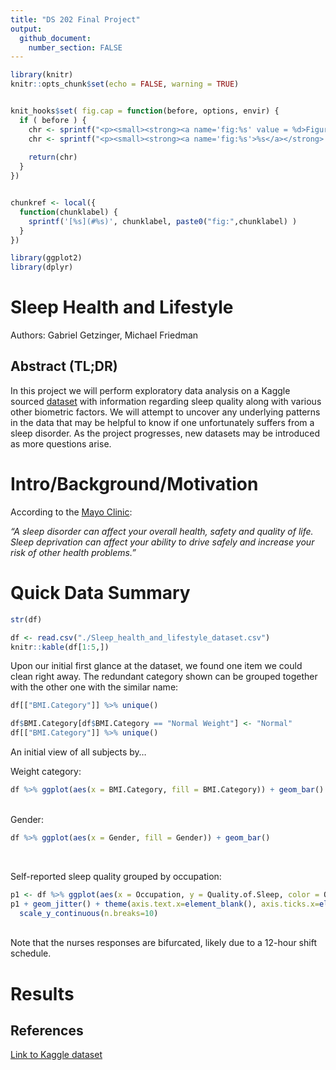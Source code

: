 ```yaml
---
title: "DS 202 Final Project"
output: 
  github_document:
    number_section: FALSE
---
```


<!-- README.md is generated from README.Rmd. Please edit the README.Rmd file -->

```r
library(knitr)
knitr::opts_chunk$set(echo = FALSE, warning = TRUE)


knit_hooks$set( fig.cap = function(before, options, envir) {
  if ( before ) {
    chr <- sprintf("<p><small><strong><a name='fig:%s' value = %d>Figure %d</a></strong>: %s</small></p>", options$label, options$fig.num, options$fig.num, options$fig.cap)
    chr <- sprintf("<p><small><strong><a name='fig:%s'>%s</a></strong>: %s</small></p>", options$label, options$label,  options$fig.cap)
    
    return(chr)
  }
})


chunkref <- local({
  function(chunklabel) {
    sprintf('[%s](#%s)', chunklabel, paste0("fig:",chunklabel) )
  }  
})

library(ggplot2)
library(dplyr)
```

<!--
This repository serves as a starter repo for your final project, and this Rmd is supposed to serve as a starter file for your project report.

## Part I: Repo Structure {.unnumbered}

The structure sketched out below is an idea of what your repository might look like. You can use it as a starting base and change according to your needs. But think about the changes that you make!

    -- code
    |   |   -- any R scripts you need but don't want to include directly in the write-up
    -- data
    |   |   -- csv files (cleaned data)
    -- data-raw
    |   |   -- raw data files 
    |   |   -- data description files, origin
    |   |   -- Codebook
    -- final-project.Rmd
    -- images  # only images that are not created by the Rmd
    -- LICENSE
    -- README.md
    -- README.Rmd
    -- README_files # folder with files created during the knitting process

## Part II: Project report {.unnumbered}


-->
# Sleep Health and Lifestyle {.unnumbered}

Authors: Gabriel Getzinger, Michael Friedman

## Abstract (TL;DR) {.unnumbered}

In this project we will perform exploratory data analysis on a Kaggle sourced [dataset](https://www.kaggle.com/datasets/uom190346a/sleep-health-and-lifestyle-dataset/data?select=Sleep_health_and_lifestyle_dataset.csv) with information regarding sleep quality along with various other biometric factors. We will attempt to uncover any underlying patterns in the data that may be helpful to know if one unfortunately suffers from a sleep disorder. As the project progresses, new datasets may be introduced as more questions arise.

<!--

-   what is the project about?
-   what is the motivation for doing it?
-   what data is your work based on? and where does it come from? = what are your main findings? (one sentence each)

-->

# Intro/Background/Motivation

According to the [Mayo Clinic](https://www.mayoclinic.org/diseases-conditions/sleep-disorders/symptoms-causes/syc-20354018):

_"A sleep disorder can affect your overall health, safety and quality of life. Sleep deprivation can affect your ability to drive safely and increase your risk of other health problems."_

<!--

At the end of the Intro, write a sentence describing what each of the (result) sections is about, e.g. in section [Results 1] we show the relationship between XXX and YYY,  section [Results 2] also considers the effect of variable ZZZ. ...
Finally we conclude with a quick summary of our findings and potential follow-up work in section [Conclusions].

Somewhere at the beginning of your project, include a code chunk that includes all of the R packages you are using throughout. In this document, the setup code chunk is called `setup` (see line 8) Also make sure to set defaults for the code chunks - like should they be visible? (probably not: echo=FALSE). Do you want to automatically include warnings? (probably yes, for creating the Rmd, to make sure that all warnings are accounted for)

-->

# Quick Data Summary

```r
str(df)
```

```r
df <- read.csv("./Sleep_health_and_lifestyle_dataset.csv")
knitr::kable(df[1:5,])
```

Upon our initial first glance at the dataset, we found one item we could clean right away. The redundant category shown can be grouped together with the other one with the similar name:

```r
df[["BMI.Category"]] %>% unique()
```
```r
df$BMI.Category[df$BMI.Category == "Normal Weight"] <- "Normal"
df[["BMI.Category"]] %>% unique()
```

An initial view of all subjects by...\

Weight category:\
```r
df %>% ggplot(aes(x = BMI.Category, fill = BMI.Category)) + geom_bar()
```
\
Gender:\
```r
df %>% ggplot(aes(x = Gender, fill = Gender)) + geom_bar()
```
\

Self-reported sleep quality grouped by occupation:\
```r
p1 <- df %>% ggplot(aes(x = Occupation, y = Quality.of.Sleep, color = Occupation))
p1 + geom_jitter() + theme(axis.text.x=element_blank(), axis.ticks.x=element_blank()) +
  scale_y_continuous(n.breaks=10)
```
\
Note that the nurses responses are bifurcated, likely due to a 12-hour shift schedule.
<!--

What are the variables that you will be using in the main part of the report? What are their ranges? You could include a table with variable names, a short explanation, and (very broad) summary statistics.

-->

# Results
<!--


What occupation has the worst sleep quality? Highest incidence of disorder?


Sleep disorder by occupation probability table.

```r
prop.table(table(df$Occupation, df$Sleep.Disorder), margin = 1)
```

There are a few oddly high proportions in the table. This is due to a small number of observations for certain occupations. The table below examines the row count of each observation.

```r
table(df$Occupation)
```

Manager (1), Sales Rep (2), Scientist (4) and Software Engineers (4) all contain substantially lower row counts than the remaining occupations.

Sleep disorder by occupation probability table w/o aforementioned occupations.

```r
unwanted_values <- c("Manager", "Sales Representative", "Scientist", "Software Engineer")
df_filtered <- df[!(df$Occupation %in% unwanted_values), ]

prop.table(table(df_filtered$Occupation, df_filtered$Sleep.Disorder), margin = 1)
```

Salespeople (0.06) had the lowest proportion of neither disorders, followed by nurses (0.12) and teachers (0.23).
The other four occupations all had relatively high proportions of neither disorders.

Average sleep quality by occupation.

```r
aggregate(Quality.of.Sleep ~ Occupation, data = df_filtered, FUN = mean)
```

Salespeople (6.0) reported the lowest sleep quality, followed by doctors (6.65) and teachers (6.98).


Which disorder is most prevalent among highest stressed?


Sleep disorder by stress level probability table.
```r
df_filtered0 <- df[df$Stress.Level %in% c(7, 8), ]

prop.table(table(df_filtered0$Stress.Level, df_filtered0$Sleep.Disorder), margin = 1)
```

Correlations


Convert character variables to numeric variables.
```r
df <- df %>%
  mutate(Gender_Numeric = as.numeric(factor(Gender)),
         Occupation_Numeric = as.numeric(factor(Occupation)),
         Sleep.Disorder_Numeric = as.numeric(factor(Sleep.Disorder)))
```

Correlations between disorder and: stress level, gender, occupation.

```R
cor(df$Stress.Level, df$Sleep.Disorder_Numeric)
cor(df$Gender_Numeric, df$Sleep.Disorder_Numeric)
cor(df$Occupation_Numeric, df$Sleep.Disorder_Numeric)
```

None of the correlations suggest a relationship.

Correlations between sleep quality and: heart rate, occupation.

```R
cor(df$Heart.Rate, df$Quality.of.Sleep)
cor(df$Occupation_Numeric, df$Quality.of.Sleep)
```

None of the correlations suggest a relationship.


-->

<!--

Each line of exploration is supposed to be featured in one of the Results sections. Make sure to change to more interesting section headers!

## Results 1

In your write-up, make sure to refer to all of the figures you create. You can include a hyperlink to the [scatterplot](#fig:scatterplot) by using the name of the code chunk (make sure, to give each code chunk a different name). In your markdown document you can create this link either by calling the function `chunkref` with the name of the code chunk in quotes, i.e. `` r chunkref("scatterplot") `` or by using the markdown expression `[scatterplot](#fig:scatterplot)`. Similarly, we can refer to the `r chunkref("2nd scatterplot")`. Note that the figure captions appear above the figures - this saves us from having to scroll up after following the link.

```r

mtcars %>% 
  ggplot(aes(x = wt, y = mpg)) + 
  geom_point()
```

```r

mtcars %>% 
  ggplot(aes(x = wt, y = mpg)) + 
  geom_point()
```

Additionally, you can also refer to different sections in your writeup by using anchors (links) to section headers. Here, we are referring to subsection [Results 3]. The code for that is `[Results 3]`.

## Results 2

## Results 3

...

# Conclusions

Give a quick summary of your work. Here is the place to be a bit critical and discuss potential limitations. Add a sentence on what else you would have liked to include in your data exploration if you had more time or more members in your team. 

## Data source {.unnumbered}

Where does the data come from, who owns the data? Where are all the scripts that you need to clean the data?

-->

## References {.unnumbered}

[Link to Kaggle dataset](https://www.kaggle.com/datasets/uom190346a/sleep-health-and-lifestyle-dataset/data?select=Sleep_health_and_lifestyle_dataset.csv)
